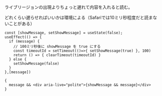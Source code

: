 
ライブリージョンの出現よりちょっと遅れて内容を入れると読む。

どれくらい遅らせればいいかは環境による（Safariでは10ミリ秒程度だと読まないことがある）

<DemoWrapper>
  <DelayDemo />
</DemoWrapper>

```tsx
const [showMessage, setShowMessage] = useState(false);
useEffect(() => {
  if (message) {
    // 100ミリ秒後に showMessage を true にする
    const timeoutId = setTimeout(()=>{ setShowMessage(true) }, 100)
    return () => { clearTimeout(timeoutId) }
  } else {
    setShowMessage(false)
  }
},[message])

{
  message && <div aria-live="polite">{showMessage && message}</div>
}
```